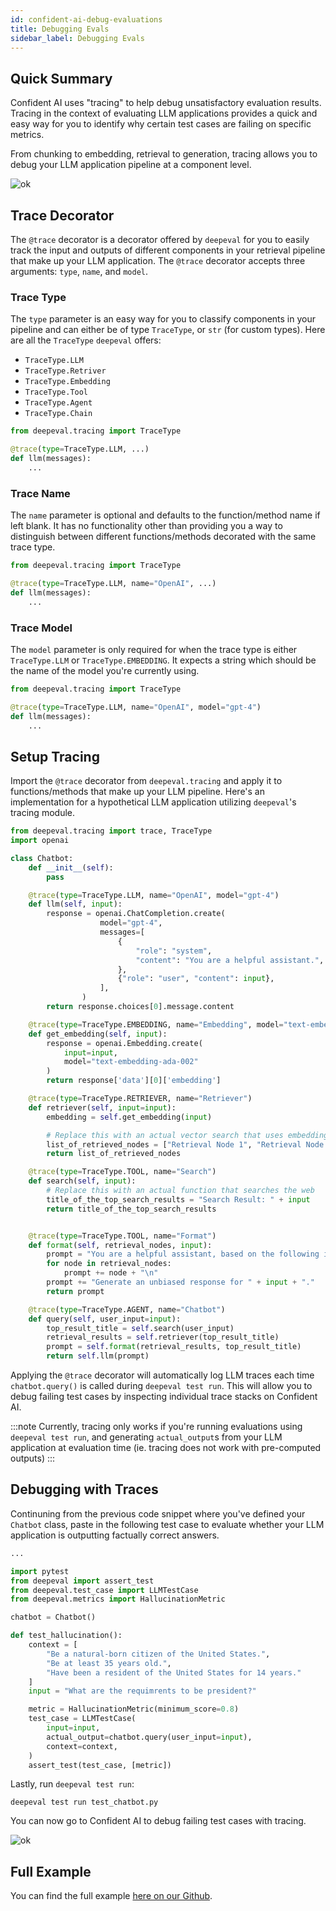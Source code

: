 ```yaml
---
id: confident-ai-debug-evaluations
title: Debugging Evals
sidebar_label: Debugging Evals
---
```


## Quick Summary

Confident AI uses "tracing" to help debug unsatisfactory evaluation results. Tracing in the context of evaluating LLM applications provides a quick and easy way for you to identify why certain test cases are failing on specific metrics.

From chunking to embedding, retrieval to generation, tracing allows you to debug your LLM application pipeline at a component level.

![ok](https://d2lsxfc3p6r9rv.cloudfront.net/tracing.png)

## Trace Decorator

The `@trace` decorator is a decorator offered by `deepeval` for you to easily track the input and outputs of different components in your retrieval pipeline that make up your LLM application. The `@trace` decorator accepts three arguments: `type`, `name`, and `model`.

### Trace Type

The `type` parameter is an easy way for you to classify components in your pipeline and can either be of type `TraceType`, or `str` (for custom types). Here are all the `TraceType` `deepeval` offers:

- `TraceType.LLM`
- `TraceType.Retriver`
- `TraceType.Embedding`
- `TraceType.Tool`
- `TraceType.Agent`
- `TraceType.Chain`

```python
from deepeval.tracing import TraceType

@trace(type=TraceType.LLM, ...)
def llm(messages):
    ...
```

### Trace Name

The `name` parameter is optional and defaults to the function/method name if left blank. It has no functionality other than providing you a way to distinguish between different functions/methods decorated with the same trace type.

```python
from deepeval.tracing import TraceType

@trace(type=TraceType.LLM, name="OpenAI", ...)
def llm(messages):
    ...
```

### Trace Model

The `model` parameter is only required for when the trace type is either `TraceType.LLM` or `TraceType.EMBEDDING`. It expects a string which should be the name of the model you're currently using.

```python
from deepeval.tracing import TraceType

@trace(type=TraceType.LLM, name="OpenAI", model="gpt-4")
def llm(messages):
    ...
```

## Setup Tracing

Import the `@trace` decorator from `deepeval.tracing` and apply it to functions/methods that make up your LLM pipeline. Here's an implementation for a hypothetical LLM application utilizing `deepeval`'s tracing module.

```python title="test_chatbot.py"
from deepeval.tracing import trace, TraceType
import openai

class Chatbot:
    def __init__(self):
        pass

    @trace(type=TraceType.LLM, name="OpenAI", model="gpt-4")
    def llm(self, input):
        response = openai.ChatCompletion.create(
                    model="gpt-4",
                    messages=[
                        {
                            "role": "system",
                            "content": "You are a helpful assistant.",
                        },
                        {"role": "user", "content": input},
                    ],
                )
        return response.choices[0].message.content

    @trace(type=TraceType.EMBEDDING, name="Embedding", model="text-embedding-ada-002")
    def get_embedding(self, input):
        response = openai.Embedding.create(
            input=input,
            model="text-embedding-ada-002"
        )
        return response['data'][0]['embedding']

    @trace(type=TraceType.RETRIEVER, name="Retriever")
    def retriever(self, input=input):
        embedding = self.get_embedding(input)

        # Replace this with an actual vector search that uses embedding
        list_of_retrieved_nodes = ["Retrieval Node 1", "Retrieval Node 2"]
        return list_of_retrieved_nodes

    @trace(type=TraceType.TOOL, name="Search")
    def search(self, input):
        # Replace this with an actual function that searches the web
        title_of_the_top_search_results = "Search Result: " + input
        return title_of_the_top_search_results


    @trace(type=TraceType.TOOL, name="Format")
    def format(self, retrieval_nodes, input):
        prompt = "You are a helpful assistant, based on the following information: \n"
        for node in retrieval_nodes:
            prompt += node + "\n"
        prompt += "Generate an unbiased response for " + input + "."
        return prompt

    @trace(type=TraceType.AGENT, name="Chatbot")
    def query(self, user_input=input):
        top_result_title = self.search(user_input)
        retrieval_results = self.retriever(top_result_title)
        prompt = self.format(retrieval_results, top_result_title)
        return self.llm(prompt)
```

Applying the `@trace` decorator will automatically log LLM traces each time `chatbot.query()` is called during `deepeval test run`. This will allow you to debug failing test cases by inspecting individual trace stacks on Confident AI.

:::note
Currently, tracing only works if you're running evaluations using `deepeval test run`, and generating `actual_output`s from your LLM application at evaluation time (ie. tracing does not work with pre-computed outputs)
:::

## Debugging with Traces

Continuning from the previous code snippet where you've defined your `Chatbot` class, paste in the following test case to evaluate whether your LLM application is outputting factually correct answers.

```python title="test_chatbot.py"
...

import pytest
from deepeval import assert_test
from deepeval.test_case import LLMTestCase
from deepeval.metrics import HallucinationMetric

chatbot = Chatbot()

def test_hallucination():
    context = [
        "Be a natural-born citizen of the United States.",
        "Be at least 35 years old.",
        "Have been a resident of the United States for 14 years."
    ]
    input = "What are the requimrents to be president?"

    metric = HallucinationMetric(minimum_score=0.8)
    test_case = LLMTestCase(
        input=input,
        actual_output=chatbot.query(user_input=input),
        context=context,
    )
    assert_test(test_case, [metric])
```

Lastly, run `deepeval test run`:

```
deepeval test run test_chatbot.py
```

You can now go to Confident AI to debug failing test cases with tracing.

![ok](https://d2lsxfc3p6r9rv.cloudfront.net/confident-tracing.gif)

## Full Example

You can find the full example [here on our Github](https://github.com/confident-ai/deepeval/blob/main/examples/tracing/test_chatbot.py).
